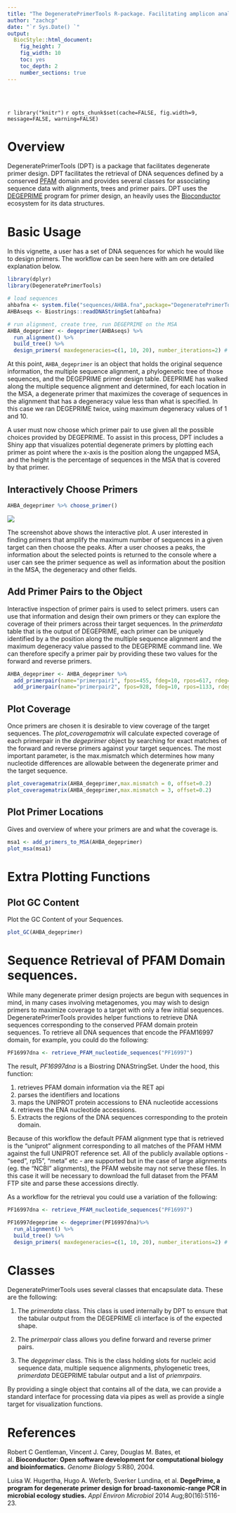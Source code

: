 ```yaml
---
title: "The DegeneratePrimerTools R-package. Facilitating amplicon analsysis of the metagenome"
author: "zachcp"
date: "`r Sys.Date() `"
output: 
  BiocStyle::html_document:
    fig_height: 7
    fig_width: 10
    toc: yes
    toc_depth: 2
    number_sections: true
---
```


<style type="text/css">
.title {
  display: none;
}

</style>

<div class="row" style="padding-top: 30px;">


`r library("knitr")`
`r opts_chunk$set(cache=FALSE, fig.width=9, message=FALSE, warning=FALSE)`

# Overview

DegeneratePrimerTools (DPT) is a package that facilitates degenerate primer design. DPT facilitates the retrieval of DNA sequences defined by a conserved [PFAM](http://pfam.xfam.org/) domain and provides several classes for associating sequence data with alignments, trees and primer pairs. DPT uses the [DEGEPRIME](#cite:DegePrime) program for primer design, an heavily uses the [Bioconductor](http://bioconductor.org/) ecosystem for its data structures. 

# Basic Usage

In this vignette, a user has a set of DNA sequences for which he would like to design primers.  The workflow can be seen here with am ore detailed explanation below.
 
```r
library(dplyr)
library(DegeneratePrimerTools)

# load sequences
ahbafna <- system.file("sequences/AHBA.fna",package="DegeneratePrimerTools")
AHBAseqs <- Biostrings::readDNAStringSet(ahbafna)

# run alignment, create tree, run DEGEPRIME on the MSA
AHBA_degeprimer <- degeprimer(AHBAseqs) %>%
  run_alignment() %>%
  build_tree() %>%
  design_primers( maxdegeneracies=c(1, 10, 20), number_iterations=2) # this can take awhile
```

At this point, `AHBA_degeprimer` is an object that holds the original sequence information, the multiple sequence alignment, a phylogenetic tree of those sequences, and the DEGEPRIME primer design table. DEEPRIME has walked along the multiple sequence alignment and determined, for each location in the MSA, a degenerate primer that maximizes the coverage of sequences in the alignment that has a degeneracy value less than what is specified. In this case we ran DEGEPRIME twice, using maximum degeneracy values of 1 and 10.

A user must now choose which primer pair to use given all the possible choices provided by DEGEPRIME. To assist in this process, DPT includes a Shiny app that visualizes potential degenerate primers by plotting each primer as point where the x-axis is the position along the ungapped MSA, and the height is the percentage of sequences in the MSA that is covered by that primer. 

## Interactively Choose Primers

```r
AHBA_degeprimer %>% choose_primer()
```

![](images/choose_primers.png)

The screenshot above shows the interactive plot. A user interested in finding primers that amplify the maximum number of sequences in a given target can then choose the peaks. After a user chooses a peaks, the information about the selected points is returned to the console where a user can see the primer sequence as well as information about the position in the MSA, the degeneracy and other fields.


## Add Primer Pairs to the Object

Interactive inspection of primer pairs is used to select primers. users can use that information and design their own primers or they can explore the coverage of their primers across their target sequences. In the *primerdata* table that is the output of DEGEPRIME, each primer can be uniquely identified by a the position along the multiple sequence alignment and the maximum degeneracy value passed to the DEGEPRIME command line.  We can therefore specify a primer pair by providing these two values for the forward and reverse primers.

```r
AHBA_degeprimer <- AHBA_degeprimer %>% 
  add_primerpair(name="primerpair1", fpos=455, fdeg=10, rpos=617, rdeg=10) %>%
  add_primerpair(name="primerpair2", fpos=928, fdeg=10, rpos=1133, rdeg=10)
```

## Plot Coverage

Once primers are chosen it is desirable to view coverage of the target sequences. The *plot_coveragematrix* will calculate expected coverage of each primerpair in the *degeprimer* object by searching for exact matches of the forward and reverse primers against your target sequences. The most important parameter, is the max.mismatch which determines how many nucleotide differences are allowable between the degenerate primer and the target sequence.

```r
plot_coveragematrix(AHBA_degeprimer,max.mismatch = 0, offset=0.2)
plot_coveragematrix(AHBA_degeprimer,max.mismatch = 3, offset=0.2)
```

## Plot Primer Locations

Gives and overview of where your primers are and what the coverage is.

```r
msa1 <- add_primers_to_MSA(AHBA_degeprimer)
plot_msa(msa1)
```


# Extra Plotting Functions

## Plot GC Content

Plot the GC Content of your Sequences.

```r
plot_GC(AHBA_degeprimer)
```


# Sequence Retrieval of PFAM Domain sequences.

While many degenerate primer design projects are begun with sequences in mind, in many cases involving metagenomes, you may wish to design primers to maximize coverage to a target with only a few initial sequences. DegeneratePrimerTools provides helper functions to retrieve DNA sequences corresponding to the conserved PFAM domain protein sequences. To retrieve all DNA sequences that encode the PFAM16997 domain, for example, you could do the following:

```r
PF16997dna <- retrieve_PFAM_nucleotide_sequences("PF16997")
```

The result, *PF16997dna* is a Biostring DNAStringSet. Under the hood, this function:

1. retrieves PFAM domain information via the RET api
2. parses the identifiers and locations
3. maps the UNIPROT protein accessions to ENA nucleotide accessions
4. retrieves the ENA nucleotide accessions.
5. Extracts the regions of the DNA sequences corresponding to the protein domain.

Because of this workflow the default PFAM alignment type that is retrieved is the "uniprot" alignment corresponding to all matches of the PFAM HMM against the full UNIPROT reference set. All of the publicly available options - "seed", rp15", "meta" etc - are supported but in the case of large alignments (eg. the "NCBI" alignments), the PFAM website may not serve these files. In this case it will be necessary to download the full dataset from the PFAM FTP site and parse these accessions directly.

As a workflow for the retrieval you could use a variation of the following:

```r

PF16997dna <- retrieve_PFAM_nucleotide_sequences("PF16997")

PF16997degeprime <- degeprimer(PF16997dna)%>%
  run_alignment() %>%
  build_tree() %>%
  design_primers( maxdegeneracies=c(1, 10, 20), number_iterations=2) # this can take awhile

```


# Classes

DegeneratePrimerTools uses several classes that encapsulate data. These are the following:

1. The *primerdata* class. This class is used internally by DPT to ensure that the tabular output from the DEGEPRIME cli interface is of the expected shape.

2. The *primerpair* class allows you define forward and reverse primer pairs.

3. The *degeprimer* class.  This is the class holding slots for nucleic acid sequence data, multiple sequence alignments, phylogenetic trees, *primerdata* DEGEPRIME tabular output and a list of *priemrpairs*.

By providing a single object that contains all of the data, we can provide a standard interface for processing data via pipes as well as provide a single target for visualization functions.

# References

<a id="cite:bioconductor"></a>
Robert C Gentleman, Vincent J. Carey, Douglas M. Bates, et al. **Bioconductor: Open software development for computational biology and bioinformatics.** *Genome Biology* 5:R80, 2004.

<a id="cite:DegePrime"></a>
Luisa W. Hugertha, Hugo A. Weferb, Sverker Lundina, et al. **DegePrime, a program for degenerate primer design for broad-taxonomic-range PCR in microbial ecology studies.** *Appl Environ Microbiol* 2014 Aug;80(16):5116-23.


</div>
